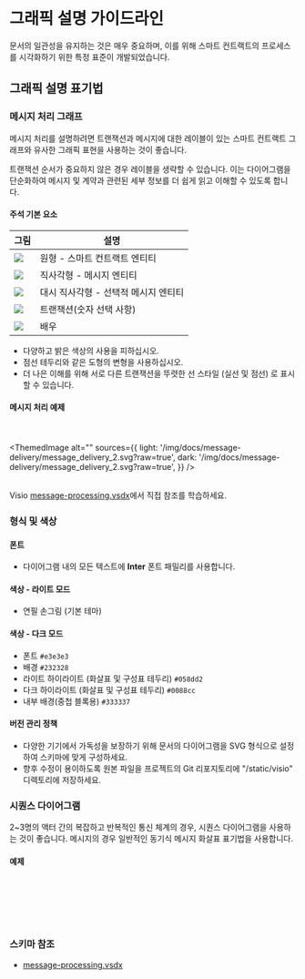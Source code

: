 
# 그래픽 설명 가이드라인

문서의 일관성을 유지하는 것은 매우 중요하며, 이를 위해 스마트 컨트랙트의 프로세스를 시각화하기 위한 특정 표준이 개발되었습니다.

## 그래픽 설명 표기법

### 메시지 처리 그래프

메시지 처리를 설명하려면 트랜잭션과 메시지에 대한 레이블이 있는 스마트 컨트랙트 그래프와 유사한 그래픽 표현을 사용하는 것이 좋습니다.

트랜잭션 순서가 중요하지 않은 경우 레이블을 생략할 수 있습니다. 이는 다이어그램을 단순화하여 메시지 및 계약과 관련된 세부 정보를 더 쉽게 읽고 이해할 수 있도록 합니다.

#### 주석 기본 요소

| 그림                                                                                                         | 설명                                |
| ---------------------------------------------------------------------------------------------------------- | --------------------------------- |
| ![](/img/docs/scheme-templates/message-processing-graphs/circle_for_smart_contract.svg?raw=true)           | 원형 - 스마트 컨트랙트 엔티티                 |
| ![](/img/docs/scheme-templates/message-processing-graphs/rectangle_for_regular_message.svg?raw=true)       | 직사각형 - 메시지 엔티티                    |
| ![](/img/docs/scheme-templates/message-processing-graphs/dashed_rectgl_for_optional_message.svg?raw=true)  | 대시 직사각형 - 선택적 메시지 엔티티             |
| ![](/img/docs/scheme-templates/message-processing-graphs/line_for_transaction.svg?raw=true)                | 트랜잭션(숫자 선택 사항)                    |
| ![](/img/docs/scheme-templates/message-processing-graphs/person_figure_for_actor.svg?raw=true)             | 배우                                |

- 다양하고 밝은 색상의 사용을 피하십시오.
- 점선 테두리와 같은 도형의 변형을 사용하십시오.
- 더 나은 이해를 위해 서로 다른 트랜잭션을 뚜렷한 선 스타일 (실선 및 점선) 로 표시할 수 있습니다.

#### 메시지 처리 예제

<br></br>
<ThemedImage
  alt=""
  sources={{
    light: '/img/docs/message-delivery/message_delivery_2.svg?raw=true',
    dark: '/img/docs/message-delivery/message_delivery_2.svg?raw=true',
  }}
/>
<br></br>

Visio [message-processing.vsdx](/static/schemes-visio/message-processing.vsdx)에서 직접 참조를 학습하세요.

### 형식 및 색상

#### 폰트

- 다이어그램 내의 모든 텍스트에 **Inter** 폰트 패밀리를 사용합니다.

#### 색상 - 라이트 모드

- 연필 손그림 (기본 테마)

#### 색상 - 다크 모드

- 폰트 `#e3e3e3`
- 배경 `#232328`
- 라이트 하이라이트 (화살표 및 구성표 테두리) `#058dd2`
- 다크 하이라이트 (화살표 및 구성표 테두리) `#0088cc`
- 내부 배경(중첩 블록용) `#333337`

#### 버전 관리 정책

- 다양한 기기에서 가독성을 보장하기 위해 문서의 다이어그램을 SVG 형식으로 설정하여 스키마에 맞게 구성하세요.
- 향후 수정이 용이하도록 원본 파일을 프로젝트의 Git 리포지토리에 "/static/visio" 디렉토리에 저장하세요.

### 시퀀스 다이어그램

2~3명의 액터 간의 복잡하고 반복적인 통신 체계의 경우, 시퀀스 다이어그램을 사용하는 것이 좋습니다. 메시지의 경우 일반적인 동기식 메시지 화살표 표기법을 사용합니다.

#### 예제

<br></br>
<div class="text--center">
<ThemedImage
  alt=""
  sources={{
    light: '/img/docs/message-delivery/message_delivery_7.svg?raw=true',
    dark: '/img/docs/message-delivery/message_delivery_7.svg?raw=true',
  }}
/>
</div>
<br></br>

### 스키마 참조

- [message-processing.vsdx](/schemes-visio/message_processing.vsdx)
